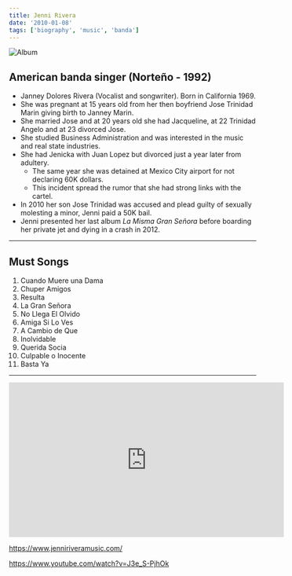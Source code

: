 ```yaml
---
title: Jenni Rivera
date: '2010-01-08'
tags: ['biography', 'music', 'banda']
---
```


![Album](/static/images/music/JenniRiveraLaGranSeñora.jpg)

## American banda singer (Norteño - 1992) ##

* Janney Dolores Rivera (Vocalist and songwriter). Born in California 1969.
* She was pregnant at 15 years old from her then boyfriend Jose Trinidad Marin giving birth to Janney Marin.
* She married Jose and at 20 years old she had Jacqueline, at 22 Trinidad Angelo and at 23 divorced Jose.
* She studied Business Administration and was interested in the music and real state industries.
* She had Jenicka with Juan Lopez but divorced just a year later from adultery.
	* The same year she was detained at Mexico City airport for not declaring 60K dollars.
	* This incident spread the rumor that she had strong links with the cartel.
* In 2010 her son Jose Trinidad was accused and plead guilty of sexually molesting a minor, Jenni paid a 50K bail.
* Jenni presented her last album *La Misma Gran Señora* before boarding her private jet and dying in a crash in 2012.

***

## Must Songs ##

1. Cuando Muere una Dama
2. Chuper Amigos
3. Resulta
4. La Gran Señora
5. No Llega El Olvido
6. Amiga Si Lo Ves
7. A Cambio de Que
8. Inolvidable
9. Querida Socia
10. Culpable o Inocente
11. Basta Ya

***

<div className="ytvideo"> <iframe width="560" height="315" src="https://www.youtube-nocookie.com/embed/gxG_yjzygGw" frameBorder="0"  allowFullScreen=""></iframe></div>

https://www.jenniriveramusic.com/

https://www.youtube.com/watch?v=J3e_S-PjhOk

